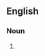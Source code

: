 {{also|threepenny bit}}
==English==
{{wikipedia|Threepence (British coin)}}

===Noun===
{{en-noun|head=[[threepenny]]-[[bit]]}}
# {{alternative form of|threepenny bit|lang=en}}